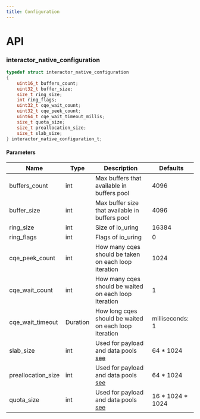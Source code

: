 ```yaml
---
title: Configuration
---
```


# API

### interactor_native_configuration

```c title="Declaration"
typedef struct interactor_native_configuration
{
    uint16_t buffers_count;
    uint32_t buffer_size;
    size_t ring_size;
    int ring_flags;
    uint32_t cqe_wait_count;
    uint32_t cqe_peek_count;
    uint64_t cqe_wait_timeout_millis;
    size_t quota_size;
    size_t preallocation_size;
    size_t slab_size;
} interactor_native_configuration_t;
```

#### Parameters

| Name               | Type     | Description                                                               | Defaults         |
| ------------------ | -------- | ------------------------------------------------------------------------- | ---------------- |
| buffers_count      | int      | Max buffers that available in buffers pool                                | 4096             |
| buffer_size        | int      | Max buffer size that available in buffers pool                            | 4096             |
| ring_size          | int      | Size of io_uring                                                          | 16384            |
| ring_flags         | int      | Flags of io_uring                                                         | 0                |
| cqe_peek_count     | int      | How many cqes should be taken on each loop iteration                      | 1024             |
| cqe_wait_count     | int      | How many cqes should be waited on each loop iteration                     | 1                |
| cqe_wait_timeout   | Duration | How long cqes should be waited on each loop iteration                     | milliseconds: 1  |
| slab_size          | int      | Used for payload and data pools [see](https://github.com/tarantool/small) | 64 * 1024        |
| preallocation_size | int      | Used for payload and data pools [see](https://github.com/tarantool/small) | 64 * 1024        |
| quota_size         | int      | Used for payload and data pools [see](https://github.com/tarantool/small) | 16 * 1024 * 1024 |

